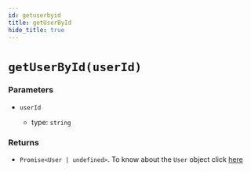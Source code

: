 ```yaml
---
id: getuserbyid
title: getUserById
hide_title: true
---
```


# `getUserById(userId)`

### Parameters
- `userId`

  - type: `string`


### Returns
- `Promise<User | undefined>`. To know about the `User` object click [here](https://github.com/supertokens/core-driver-interface/wiki#third-party-user)
